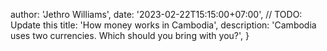 
  author: 'Jethro Williams',
  date: '2023-02-22T15:15:00+07:00', // TODO: Update this
  title: 'How money works in Cambodia',
  description: 'Cambodia uses two currencies. Which should you bring with you?',
}


